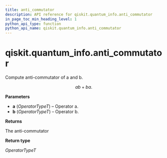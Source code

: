 ```yaml
---
title: anti_commutator
description: API reference for qiskit.quantum_info.anti_commutator
in_page_toc_min_heading_level: 1
python_api_type: function
python_api_name: qiskit.quantum_info.anti_commutator
---
```


<span id="qiskit-quantum-info-anti-commutator" />

# qiskit.quantum\_info.anti\_commutator

<Function id="qiskit.quantum_info.anti_commutator" github="https://github.com/qiskit/qiskit/tree/stable/0.24/qiskit/quantum_info/operators/utils/anti_commutator.py" signature="anti_commutator(a, b)">
  Compute anti-commutator of a and b.

  $$
  ab + ba.
  $$

  **Parameters**

  *   **a** (*OperatorTypeT*) – Operator a.
  *   **b** (*OperatorTypeT*) – Operator b.

  **Returns**

  The anti-commutator

  **Return type**

  *OperatorTypeT*
</Function>


